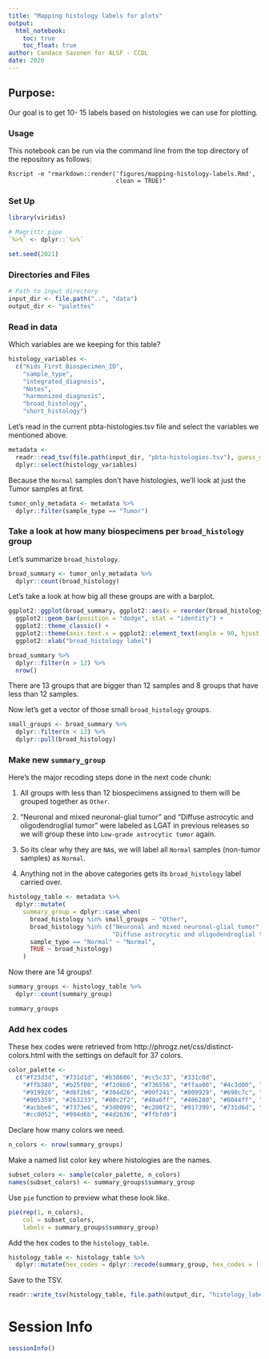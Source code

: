 ```yaml
---
title: "Mapping histology labels for plots"
output:   
  html_notebook: 
    toc: true
    toc_float: true
author: Candace Savonen for ALSF - CCDL
date: 2020
---
```

## Purpose: 

Our goal is to get 10- 15 labels based on histologies we can use for plotting. 

### Usage

This notebook can be run via the command line from the top directory of the 
repository as follows:

```
Rscript -e "rmarkdown::render('figures/mapping-histology-labels.Rmd', 
                              clean = TRUE)"
```

### Set Up

```r
library(viridis)

# Magrittr pipe
`%>%` <- dplyr::`%>%`

set.seed(2021)
```

### Directories and Files

```r
# Path to input directory
input_dir <- file.path("..", "data")
output_dir <- "palettes"
```

### Read in data 

Which variables are we keeping for this table? 

```r
histology_variables <- 
  c("Kids_First_Biospecimen_ID",
    "sample_type", 
    "integrated_diagnosis", 
    "Notes", 
    "harmonized_diagnosis",
    "broad_histology", 
    "short_histology")

```

Let's read in the current pbta-histologies.tsv file and select the variables we mentioned above. 

```r
metadata <-
  readr::read_tsv(file.path(input_dir, "pbta-histologies.tsv"), guess_max = 10000) %>% 
  dplyr::select(histology_variables)
```

Because the `Normal` samples don't have histologies, we'll look at just the Tumor samples at first. 

```r
tumor_only_metadata <- metadata %>% 
  dplyr::filter(sample_type == "Tumor") 
```

### Take a look at how many biospecimens per `broad_histology` group

Let's summarize `broad_histology`. 

```r
broad_summary <- tumor_only_metadata %>% 
  dplyr::count(broad_histology) 
```

Let's take a look at how big all these groups are with a barplot.

```r
ggplot2::ggplot(broad_summary, ggplot2::aes(x = reorder(broad_histology, -n), y = n)) +
  ggplot2::geom_bar(position = "dodge", stat = "identity") +
  ggplot2::theme_classic() +
  ggplot2::theme(axis.text.x = ggplot2::element_text(angle = 90, hjust = 1)) + 
  ggplot2::xlab("broad_histology label")
```

```r
broad_summary %>% 
  dplyr::filter(n > 12) %>% 
  nrow()
```

There are 13 groups that are bigger than 12 samples and 8 groups that have less than 12 samples.

Now let's get a vector of those small `broad_histology` groups. 

```r
small_groups <- broad_summary %>% 
  dplyr::filter(n < 12) %>% 
  dplyr::pull(broad_histology)
```

### Make new `summary_group`

Here's the major recoding steps done in the next code chunk: 

1) All groups with less than 12 biospecimens assigned to them will be grouped together as `Other`. 

2) "Neuronal and mixed neuronal-glial tumor" and "Diffuse astrocytic and oligodendroglial tumor" were labeled as LGAT in previous releases so we will group these into `Low-grade astrocytic tumor` again. 

3) So its clear why they are `NA`s, we will label all `Normal` samples (non-tumor samples) as `Normal`. 

4) Anything not in the above categories gets its `broad_histology` label carried over. 

```r
histology_table <- metadata %>% 
  dplyr::mutate(
    summary_group = dplyr::case_when(
      broad_histology %in% small_groups ~ "Other",
      broad_histology %in% c("Neuronal and mixed neuronal-glial tumor", 
                             "Diffuse astrocytic and oligodendroglial tumor") ~ "Low-grade astrocytic tumor", 
      sample_type == "Normal" ~ "Normal",
      TRUE ~ broad_histology)
    )
```

Now there are 14 groups!

```r
summary_groups <- histology_table %>% 
  dplyr::count(summary_group)

summary_groups
```

### Add hex codes 

These hex codes were retrieved from http://phrogz.net/css/distinct-colors.html with the settings on default for 37 colors.

```r
color_palette <- 
  c("#f23d3d", "#731d1d", "#b38686", "#cc5c33", "#331c0d", 
    "#ffb380", "#b25f00", "#f2d6b6", "#736556", "#ffaa00", "#4c3d00", "#e2f200", 
    "#919926", "#d6f2b6", "#304d26", "#00f241", "#009929", "#698c7c", "#39e6c3", 
    "#005359", "#263233", "#00c2f2", "#40a6ff", "#406280", "#0044ff", "#00144d", 
    "#acbbe6", "#7373e6", "#3d0099", "#c200f2", "#917399", "#731d6d", "#f279da", 
    "#cc0052", "#994d6b", "#4d2636", "#ffbfd9")
```

Declare how many colors we need. 

```r
n_colors <- nrow(summary_groups)
```

Make a named list color key where histologies are the names. 

```r
subset_colors <- sample(color_palette, n_colors)
names(subset_colors) <- summary_groups$summary_group
```

Use `pie` function to preview what these look like.

```r
pie(rep(1, n_colors), 
    col = subset_colors, 
    labels = summary_groups$summary_group)
```

Add the hex codes to the `histology_table`. 

```r
histology_table <- histology_table %>% 
  dplyr::mutate(hex_codes = dplyr::recode(summary_group, hex_codes = !!!subset_colors))
```

Save to the TSV. 

```r
readr::write_tsv(histology_table, file.path(output_dir, "histology_label_color_table.tsv"))
```

# Session Info

```r
sessionInfo()
```
